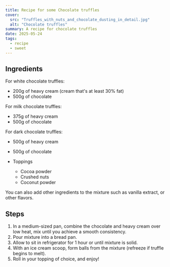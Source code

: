 ```yaml
---
title: Recipe for some Chocolate truffles
cover:
  src: "Truffles_with_nuts_and_chocolate_dusting_in_detail.jpg"
  alt: "Chocolate truffles"
summary: A recipe for chocolate truffles
date: 2025-05-24
tags:
  - recipe
  - sweet
---
```


## Ingredients

For white chocolate truffles:

- 200g of heavy cream (cream that's at least 30% fat)
- 500g of chocolate

For milk chocolate truffles:

- 375g of heavy cream
- 500g of chocolate

For dark chocolate truffles:

- 500g of heavy cream
- 500g of chocolate

- Toppings
  - Cocoa powder
  - Crushed nuts
  - Coconut powder

You can also add other ingredients to the mixture such as vanilla extract, or other flavors.

## Steps

1. In a medium-sized pan, combine the chocolate and heavy cream over low heat, mix until you achieve a smooth consistency.
2. Pour mixture into a bread pan.
3. Allow to sit in refrigerator for 1 hour or until mixture is solid.
4. With an ice cream scoop, form balls from the mixture (refreeze if truffle begins to melt).
5. Roll in your topping of choice, and enjoy!
